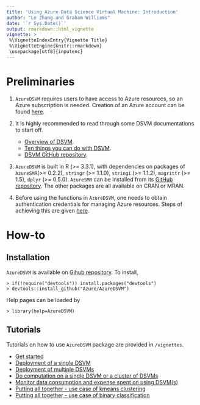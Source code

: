 ```yaml
---
title: 'Using Azure Data Science Virtual Machine: Introduction'
author: "Le Zhang and Graham Williams"
date: '`r Sys.Date()`'
output: rmarkdown::html_vignette
vignette: >
 %\VignetteIndexEntry{Vignette Title}
 %\VignetteEngine{knitr::rmarkdown}
 \usepackage[utf8]{inputenc}
---
```


# Preliminaries

1. `AzureDSVM` requires users to have access to Azure resources, so an Azure subscription is needed. Creation of an Azure account can be found [here](https://azure.microsoft.com/en-us/free/?b=17.09b).  

2. It is highly recommended to read through some DSVM documentations to start off. 
    * [Overview of DSVM](https://docs.microsoft.com/en-us/azure/machine-learning/machine-learning-data-science-virtual-machine-overview).
    * [Ten things you can do with DSVM](https://docs.microsoft.com/en-us/azure/machine-learning/machine-learning-data-science-vm-do-ten-things).
    * [DSVM GitHub repository](https://github.com/Azure/Azure-MachineLearning-DataScience/tree/master/Misc/DataScienceProcess/DataScienceScripts/Solution%20Arch/DSVM).

3. `AzureDSVM` is built in R (>= 3.3.1), with dependencies on packages of `AzureSMR `(>= 0.2.2), `stringr` (>= 1.1.0), `stringi` (>= 1.1.2), `magrittr` (>= 1.5), `dplyr` (>= 0.5.0). `AzureSMR` can be installed from its [GitHub repository](https://github.com/Microsoft/AzureSMR). The other packages are all available on CRAN or MRAN.

4. Before using the functions in `AzureDSVM`, one needs to obtain authentication credentials for managing Azure resources. Steps of achieving this are given [here](https://github.com/Microsoft/AzureSMR/blob/master/vignettes/Authentication.Rmd).  

# How-to

## Installation

`AzureDSVM` is available on [Gihub repository](https://github.com/Azure/AzureDSVM). To install, 

    > if(!require("devtools")) install.packages("devtools")
    > devtools::install_github("Azure/AzureDSVM")

Help pages can be loaded by

    > library(help=AzureDSVM)

## Tutorials

Tutorials on how to use `AzureDSVM` package are provided in `/vignettes`.

* [Get started](https://github.com/Azure/AzureDSVM/blob/master/vignettes/00Introduction.Rmd)
* [Deployment of a single DSVM](https://github.com/Azure/AzureDSVM/blob/master/vignettes/10Deploy.Rmd)
* [Deployment of multiple DSVMs](https://github.com/Azure/AzureDSVM/blob/master/vignettes/20Multi.Rmd)
* [Do computation on a single DSVM or a cluster of DSVMs](https://github.com/Azure/AzureDSVM/blob/master/vignettes/30Compute.Rmd)
* [Monitor data consumption and expense spent on using DSVM(s)](https://github.com/Azure/AzureDSVM/blob/master/vignettes/40Cost.Rmd)
* [Putting all together - use case of kmeans clustering](https://github.com/Azure/AzureDSVM/blob/master/vignettes/60Kmeans.Rmd)
* [Putting all together - use case of binary classification](https://github.com/Azure/AzureDSVM/blob/master/vignettes/80ModelSelect.Rmd)
